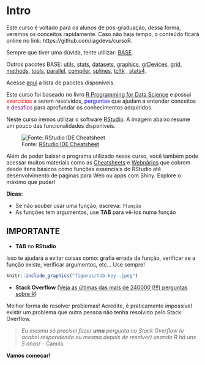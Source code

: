 # Intro {#intro}

Este curso é voltado para os alunos de pós-graduação, dessa forma, veremos os conceitos rapidamente. Caso não haja tempo, o conteúdo ficará online no link: https://github.com/iagdevs/cursoR.

Sempre que tiver uma dúvida, tente utilizar: [BASE](http://stat.ethz.ch/R-manual/R-devel/library/base/html/00Index.html).

Outros pacotes BASE: [utils](http://stat.ethz.ch/R-manual/R-devel/library/utils/html/00Index.html), [stats](http://stat.ethz.ch/R-manual/R-devel/library/stats/html/00Index.html), [datasets](http://stat.ethz.ch/R-manual/R-devel/library/datasets/html/00Index.html), [graphics](http://stat.ethz.ch/R-manual/R-devel/library/graphics/html/00Index.html),
[grDevices](https://stat.ethz.ch/R-manual/R-devel/library/grDevices/html/00Index.html), [grid](https://stat.ethz.ch/R-manual/R-devel/library/grid/html/00Index.html), [methods](https://stat.ethz.ch/R-manual/R-devel/library/methods/html/00Index.html), [tools](https://stat.ethz.ch/R-manual/R-devel/library/tools/html/00Index.html), [parallel](https://stat.ethz.ch/R-manual/R-devel/library/parallel/html/00Index.html), [compiler](https://stat.ethz.ch/R-manual/R-devel/library/compiler/html/00Index.html), [splines](https://stat.ethz.ch/R-manual/R-devel/library/splines/html/00Index.html), [tcltk](https://stat.ethz.ch/R-manual/R-devel/library/tcltk/html/00Index.html) , [stats4](https://stat.ethz.ch/R-manual/R-devel/library/stats4/html/00Index.html).

Acesse [aqui](https://cran.r-project.org/web/packages/available_packages_by_name.html) a lista de pacotes disponíveis.

Este curso foi baseado no livro [R Programming for Data Science](https://leanpub.com/rprogramming) e possui <span style="color:red">exercícios</span> a serem resolvidos, <span style="color:blue">perguntas</span> que ajudam a entender conceitos e <span style="color:purple">desafios</span> para aprofundar os conhecimentos adquiridos.

Neste curso iremos utilizar o software [RStudio](https://www.rstudio.com/). A imagem abaixo resume um pouco das funcionalidades disponíveis.

![Fonte: [RStudio IDE Cheatsheet](https://github.com/rstudio/cheatsheets/raw/master/rstudio-ide.pdf)](figuras/rstudio_ide.png)  

Além de poder baixar o programa utilizado nesse curso, você também pode acessar muitos materiais como as [Cheatsheets](https://www.rstudio.com/resources/cheatsheets/) e [Webnários](https://www.rstudio.com/resources/webinars/) que cobrem desde itens básicos como funções essenciais do RStudio até desenvolvimento de páginas para Web ou apps com Shiny. Explore o máximo que puder!  


**Dicas:**

- Se não souber usar uma função, escreva: `?função`
- As funções tem argumentos, use **TAB** para vê-los numa função

## IMPORTANTE

- **TAB** no **RStudio** 

Isso te ajudará a evitar coisas como: grafia errada da função, verificar se a função existe, verificar argumentos, etc... Use sempre!

```r
knitr::include_graphics("figuras/tab-key-.jpeg")
```

- **Stack Overflow** ([Veja as últimas das mais de 240000 (!!!) perguntas sobre R](https://stackoverflow.com/questions/tagged/r))

Melhor forma de resolver problemas! Acredite, é praticamente impossível existir um problema que outra pessoa não tenha resolvido pelo Stack Overflow.

> *Eu mesma só precisei fazer **uma** pergunta no Stack Overflow (e acabei respondendo eu mesma depois de resolver) usando R há uns 5 anos!* - Camila.
  
  
**Vamos começar!**
